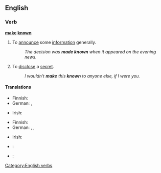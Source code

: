 ==English==

===Verb===
'''[[make]] [[known]]'''

# To [[announce]] some [[information]] generally. 
#: ''The decision was '''made known''' when it appeared on the evening news.''
# To [[disclose]] a [[secret]].
#: ''I wouldn't '''make''' this '''known''' to anyone else, if I were you.''

====Translations====
{{trans-top|to announce generally}}
* Finnish: {{t+|fi|julkistaa}}
* German: {{t-|de|bekanntmachen}}, {{t+|de|verkünden}}
{{trans-mid}}
* Irish: {{t|ga|scaoil}}
{{trans-bottom}}

{{trans-top|to disclose a secret}}
* Finnish: {{t+|fi|paljastaa}}
* German: {{t+|de|verraten}}, {{t-|de|ausplaudern}}, {{t-|de|weitersagen}}
{{trans-mid}}
* Irish: {{t|ga|scaoil}}
{{trans-bottom}}

{{checktrans-top}}
* {{ttbc|Esperanto}}: {{t-|eo|konigi}}
* {{ttbc|Spanish}}: {{t+|es|anunciar}}
{{trans-bottom}}

[[Category:English verbs]]